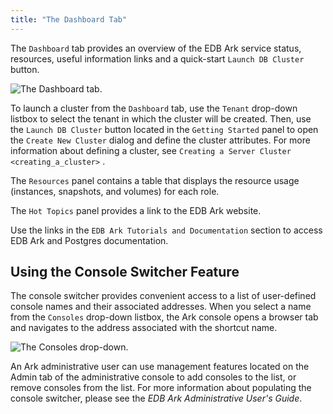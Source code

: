 ```yaml
---
title: "The Dashboard Tab"
---
```


<div id="ark_dashboard_tab" class="registered_link"></div>

The `Dashboard` tab provides an overview of the EDB Ark service status, resources, useful information links and a quick-start `Launch DB Cluster` button.

![*The Dashboard tab.*](../images/accessing_ark_console_dashboard.png)

To launch a cluster from the `Dashboard` tab, use the `Tenant` drop-down listbox to select the tenant in which the cluster will be created. Then, use the `Launch DB Cluster` button located in the `Getting Started` panel to open the `Create New Cluster` dialog and define the cluster attributes. For more information about defining a cluster, see `Creating a Server Cluster <creating_a_cluster>` .

The `Resources` panel contains a table that displays the resource usage (instances, snapshots, and volumes) for each role.

The `Hot Topics` panel provides a link to the EDB Ark website.

Use the links in the `EDB Ark Tutorials and Documentation` section to access EDB Ark and Postgres documentation.

<div id="console_switcher" class="registered_link"></div>

## Using the Console Switcher Feature

The console switcher provides convenient access to a list of user-defined console names and their associated addresses. When you select a name from the `Consoles` drop-down listbox, the Ark console opens a browser tab and navigates to the address associated with the shortcut name.

![*The Consoles drop-down.*](../images/console_switcher.png)

An Ark administrative user can use management features located on the Admin tab of the administrative console to add consoles to the list, or remove consoles from the list. For more information about populating the console switcher, please see the *EDB Ark Administrative User's Guide*.
